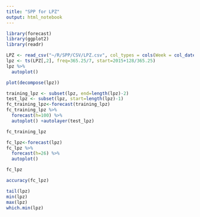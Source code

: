 ```yaml
---
title: "SPP for LPZ"
output: html_notebook
---
```


```r
library(forecast)
library(ggplot2)
library(readr)
```

```r
LPZ <- read_csv("~/R/SPP/CSV/LPZ.csv", col_types = cols(Week = col_date(format = "%Y-%m-%d")))
lpz <- ts(LPZ[,2], freq=365.25/7, start=2015+128/365.25)
lpz %>%
  autoplot()
```

```r
plot(decompose(lpz))
```

```r
training_lpz <- subset(lpz, end=length(lpz)-2)
test_lpz <- subset(lpz, start=length(lpz)-1)
fc_training_lpz<-forecast(training_lpz)
fc_training_lpz %>%
  forecast(h=100) %>%
  autoplot() +autolayer(test_lpz)
```

```r
fc_training_lpz
```

```r
fc_lpz<-forecast(lpz)
fc_lpz %>%
  forecast(h=26) %>%
  autoplot()
```

```r
fc_lpz
```

```r
accuracy(fc_lpz)
```

```r
tail(lpz)
min(lpz)
max(lpz)
which.min(lpz)
```